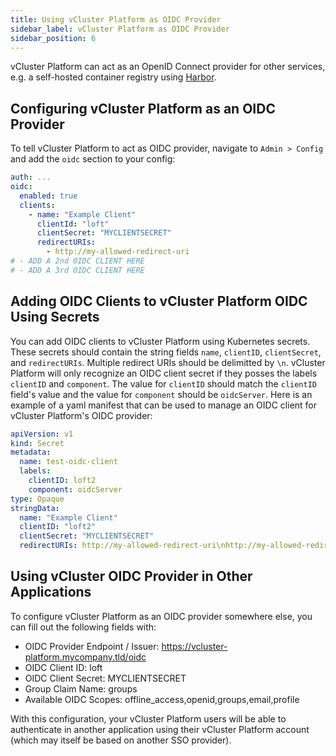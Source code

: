 ```yaml
---
title: Using vCluster Platform as OIDC Provider
sidebar_label: vCluster Platform as OIDC Provider
sidebar_position: 6
---
```


vCluster Platform can act as an OpenID Connect provider for other services, e.g. a self-hosted container registry using [Harbor](https://goharbor.io).

## Configuring vCluster Platform as an OIDC Provider

To tell vCluster Platform to act as OIDC provider, navigate to `Admin > Config` and add the `oidc` section to your config:

```yaml {2-9}
auth: ...
oidc:
  enabled: true
  clients:
    - name: "Example Client"
      clientId: "loft"
      clientSecret: "MYCLIENTSECRET"
      redirectURIs:
        - http://my-allowed-redirect-uri
# - ADD A 2nd OIDC CLIENT HERE
# - ADD A 3rd OIDC CLIENT HERE
```

## Adding OIDC Clients to vCluster Platform OIDC Using Secrets

You can add OIDC clients to vCluster Platform using Kubernetes secrets. These secrets should contain the string fields `name`, `clientID`, `clientSecret`, and `redirectURIs`. Multiple redirect URIs should be delimitted by `\n`. vCluster Platform will only recognize an OIDC client secret if they posses the labels `clientID` and `component`. The value for `clientID` should match the `clientID` field's value and the value for `component` should be `oidcServer`. Here is an example of a yaml manifest that can be used to manage an OIDC client for vCluster Platform's OIDC provider:

```yaml
apiVersion: v1
kind: Secret
metadata:
  name: test-oidc-client
  labels:
    clientID: loft2
    component: oidcServer
type: Opaque
stringData:
  name: "Example Client"
  clientID: "loft2"
  clientSecret: "MYCLIENTSECRET"
  redirectURIs: http://my-allowed-redirect-uri\nhttp://my-allowed-redirect-uri2 # delimit multiple uris with newlines
```

## Using vCluster OIDC Provider in Other Applications

To configure vCluster Platform as an OIDC provider somewhere else, you can fill out the following fields with:

- OIDC Provider Endpoint / Issuer: https://vcluster-platform.mycompany.tld/oidc
- OIDC Client ID: loft
- OIDC Client Secret: MYCLIENTSECRET
- Group Claim Name: groups
- Available OIDC Scopes: offline_access,openid,groups,email,profile

With this configuration, your vCluster Platform users will be able to authenticate in another application using their vCluster Platform account (which may itself be based on another SSO provider).
